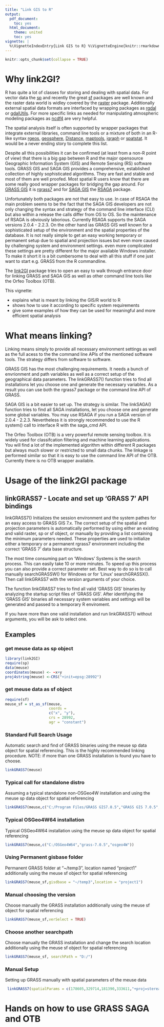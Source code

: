 ```yaml
---
title: "Link GIS to R"
output:
  pdf_document:
    toc: yes
  html_document:
    theme: united
    toc: yes
vignette: |
  %\VignetteIndexEntry{Link GIS to R} %\VignetteEngine{knitr::rmarkdown} %\VignetteEncoding{UTF-8}
---
```


```r
knitr::opts_chunk$set(collapse = TRUE)
```
# Why link2GI?

R has quite a lot of classes for storing and dealing with spatial data. For vector data the [sp](https://CRAN.R-project.org/package=sp) and recently the great [sf](https://CRAN.R-project.org/package=sf) packages are well known and the raster data world is widley covered by the [raster](https://CRAN.R-project.org/package=raster) package. Additionally external spatial data formats are interfaced by wrapping packages as [rgdal](https://CRAN.R-project.org/package=rgdal) or [gdalUtils](https://CRAN.R-project.org/package=gdalUtils). For more specific links as needed for manipulating atmospheric modeling packages as [ncdf4](https://CRAN.R-project.org/package=ncdf4) are very helpful.

The spatial analysis itself is often supported by wrapper packages that integrate external libraries, command line tools or a mixture of both in an R-like syntax [rgeos](https://CRAN.R-project.org/package=rgeos), [geosphere](https://CRAN.R-project.org/package=geosphere), [Distance](https://CRAN.R-project.org/package=Distance), [maptools](https://CRAN.R-project.org/package=maptools), [igraph](https://CRAN.R-project.org/package=igraph) or [spatstat](https://CRAN.R-project.org/package=spatstat). It  would be a never ending story to complete this list. 

Despite all this possibilities it can be confirmed (at least from a non-R point of view) that there  is a big gap between R and the major opensource Geographic Information System (GIS) and Remote Sensing (RS) software tools. GRASS GIS and SAGA GIS provides a comprehensive, established collection of highly sophisticated algorithms. They are fast and stable and most of them are well proofed. Most spatial R  users know that there are some really good wrapper packages for bridging the gap around. For [GRASS GIS](https://grass.osgeo.org/) it is [rgrass7](https://CRAN.R-project.org/package=rgrass7) and for [SAGA GIS](http://www.saga-gis.org/)  the [RSAGA](https://CRAN.R-project.org/package=RSAGA) package. 

Unfortunately both packages are not that easy to use. In case of RSAGA the main problem seems to be the fact that the SAGA GIS developers are not only changing the syntax and strategy of the command line interface (CLI) but also within a release the calls differ from OS to OS. So the maintenance of RSAGA is obviously laborious. Currently RSAGA supports the SAGA versions 2.0.4 - 2.2.3. On the other hand ias  GRASS GIS  well known for a sophisticated setup of the environment and the spatial properties of the database. It is not really simple to get an easy working temporary or permanent setup due to spatial and projection issues but even more caused by challenging system and environment settings. even more complicated these settings are pretty different for the major available Windows installer. To make it short it is a bit cumbersome to deal with all this stuff if one just want to start e.g. GRASS from the R commandline.

The [link2GI](https://CRAN.R-project.org/package=RSAGA) package tries to open an easy to walk through entrance door for linking GRASS and SAGA GIS as well as other command line tools like the Orfeo Toolbox (OTB). 

This vignette:

* explains what is meant by linking the GIS/R world to R
* shows how to use it according to specific system requirements
* give some examples of how they can be used for meaningful and more efficient spatial analysis

# What means linking?
Linking means simply to provide all necessary environment settings as well as the full acess to the the command line APIs of the mentioned software tools. The strategy differs from software to software. 

GRASS GIS has the most challenging requirements. It needs a bunch of envrionment and path variables as well as a correct setup of the geographical data parameters. The linkGRASS7() function tries to find all installations let you choose one and generate the necessary variables. As a result you can use both the rgrass7 package  or the command line API of GRASS.

SAGA GIS is a bit easier to set up. The strategy is similar. The linkSAGA() function tries to find all SAGA installations, let you choose one and generate some global variables. You may use RSAGA if you run a SAGA version of 2.0.4 - 2.2.3. Nevertheless it is strongly recommended to use the R system() call to  interface R with the saga_cmd API. 

The Orfeo Toolbox (OTB) is a very powerful remote sensing toolbox. It is widely used for classifcation filtering and machine learning applications. You will find a lot of the implemented algorithm within different R packages but always much slower or restricted to small data chunks. The linkage is performed similar so that it is easy to use the command line API of the OTB. Currently there is no OTB wrapper available. 

# Usage of the link2GI package

## linkGRASS7 - Locate and set up 'GRASS 7' API bindings

linkGRASS7() Initializes the session environment and the system pathes for an easy access to GRASS GIS 7.x. The correct setup of the spatial and projection parameters is automatically performed by using either an existing and valid raster, sp or sf object, or manually by providing a list containing the minimum parameters needed. These properties are used to initialize either a temporary or a permanent rgrass7 environment including the correct 'GRASS 7' data base structure.

The most time consuming part on 'Windows' Systems is the search process. This can easily take 10 or more minutes. To speed up this process you can also provide a correct parameter set. Best way to do so is to call manually searchGRASSW() for Windows or for 'Linux' searchGRASSX(). Then call linkGRASS7 with the version arguments of your choice.

The function linkGRASS7 tries to find all valid 'GRASS GIS' binaries by analyzing the startup script files of 'GRASS GIS'. After identifying the 'GRASS GIS' binaries all necessary system variables and settings will be generated and passed to a temporary R enviroment.

If you have more than one valid installation and run linkGRASS7() without arguments, you will be ask to select one.

## Examples


### get meuse data as sp object

```r
library(link2GI)
require(sp)
data(meuse) 
coordinates(meuse) <- ~x+y 
proj4string(meuse) <-CRS("+init=epsg:28992") 
```

### get meuse data as sf object

```r
require(sf)
meuse_sf = st_as_sf(meuse, 
                    coords = 
                    c("x", "y"), 
                    crs = 28992, 
                    agr = "constant")

```


### Standard Full Search Usage 
Automatic search and find of GRASS binaries using the meuse sp data object for spatial referencing.
This is the highly recommended linking procedure.  NOTE: if more than one GRASS installation is found you have to choose. 

```r
linkGRASS7(meuse)
```

### Typical call for standalone distro
Assuming a typical standalone non-OSGeo4W installation and using the meuse sp data object for spatial referencing


```r
linkGRASS7(meuse,c("C:/Program Files/GRASS GIS7.0.5","GRASS GIS 7.0.5","NSIS")) 

```

### Typical OSGeo4W64 installation
Typical OSGeo4W64 installation using the meuse sp data object for spatial referencing

```r
linkGRASS7(meuse,c("C:/OSGeo4W64","grass-7.0.5","osgeo4W"))
```

### Using Permanent gisbase folder
Permanent GRASS folder at "~/temp3", location named "project1" additionally using the meuse sf object for spatial referencing

```r
linkGRASS7(meuse_sf,gisdbase = "~/temp3",location = "project1")   
```
### Manual choosing the version
Choose manually the GRASS installation  additionally using the meuse sf object for spatial referencing

```r
linkGRASS7(meuse_sf,verSelect = TRUE)
```

### Choose another searchpath
Choose manually the GRASS installation and change the search location additionally using the meuse sf object for spatial referencing

```r
linkGRASS7(meuse_sf, searchPath = "D:/")

```
### Manual Setup
Setting up GRASS manually with spatial parameters of the meuse data

```r
 linkGRASS7(spatialParams = c(178605,329714,181390,333611,"+proj=sterea +lat_0=52.15616055555555 +lon_0=5.38763888888889 +k=0.9999079 +x_0=155000 +y_0=463000 +no_defs +a=6377397.155 +rf=299.1528128 +towgs84=565.4171,50.3319,465.5524,-0.398957,0.343988,-1.8774,4.0725 +to_meter=1")) 

```





# Hands on how to use GRASS SAGA and OTB

